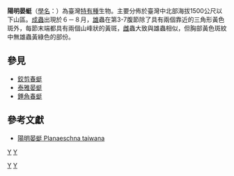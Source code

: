 {{Speciesbox
| taxon = Planaeschna taiwana
| binomial_authority = Asahina, 1951
| synonyms = 
}}

'''陽明晏蜓'''（[[學名|學名]]：{{lang|la|'''''Planaeschna taiwana'''''}}）為臺灣[[特有種|特有種]]生物。主要分佈於臺灣中北部海拔1500公尺以下山區。[[成蟲|成蟲]]出現於６－８月，[[雄性|雄]]蟲在第3-7腹節除了具有兩個靠近的三角形黃色斑外，每節末端都具有兩個山峰狀的黃斑，[[雌性|雌]]蟲大致與雄蟲相似，但胸部黃色斑紋中無雄蟲黃綠色的部份。

== 參見 ==
*[[鉸剪春蜓|鉸剪春蜓]]
*[[泰雅晏蜓|泰雅晏蜓]]
*[[錘角春蜓|錘角春蜓]]

== 參考文獻 ==
*[http://gaga.biodiv.tw/new23/9407/018.htm 陽明晏蜓  Planaeschna taiwana]

{{taxonbar}}
[[Category:_1951年描述的昆虫|Y]]
[[category:黑額蜓屬|Y]]
[[category:台灣昆蟲|Y]]
[[Category:台灣特有種|Y]]